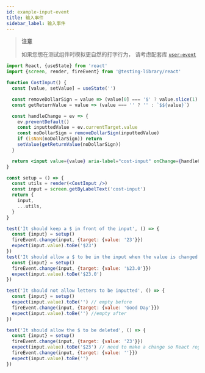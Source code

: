 ```yaml
---
id: example-input-event
title: 输入事件
sidebar_label: 输入事件
---
```


> **注意**
>
> 如果您想在测试组件时模拟更自然的打字行为，
> 请考虑配套库 [`user-event`](user-event/intro.mdx)

```jsx
import React, {useState} from 'react'
import {screen, render, fireEvent} from '@testing-library/react'

function CostInput() {
  const [value, setValue] = useState('')

  const removeDollarSign = value => (value[0] === '$' ? value.slice(1) : value)
  const getReturnValue = value => (value === '' ? '' : `$${value}`)

  const handleChange = ev => {
    ev.preventDefault()
    const inputtedValue = ev.currentTarget.value
    const noDollarSign = removeDollarSign(inputtedValue)
    if (isNaN(noDollarSign)) return
    setValue(getReturnValue(noDollarSign))
  }

  return <input value={value} aria-label="cost-input" onChange={handleChange} />
}

const setup = () => {
  const utils = render(<CostInput />)
  const input = screen.getByLabelText('cost-input')
  return {
    input,
    ...utils,
  }
}

test('It should keep a $ in front of the input', () => {
  const {input} = setup()
  fireEvent.change(input, {target: {value: '23'}})
  expect(input.value).toBe('$23')
})
test('It should allow a $ to be in the input when the value is changed', () => {
  const {input} = setup()
  fireEvent.change(input, {target: {value: '$23.0'}})
  expect(input.value).toBe('$23.0')
})

test('It should not allow letters to be inputted', () => {
  const {input} = setup()
  expect(input.value).toBe('') // empty before
  fireEvent.change(input, {target: {value: 'Good Day'}})
  expect(input.value).toBe('') //empty after
})

test('It should allow the $ to be deleted', () => {
  const {input} = setup()
  fireEvent.change(input, {target: {value: '23'}})
  expect(input.value).toBe('$23') // need to make a change so React registers "" as a change
  fireEvent.change(input, {target: {value: ''}})
  expect(input.value).toBe('')
})
```
